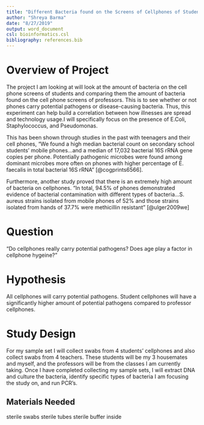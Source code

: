 ```yaml
---
title: "Different Bacteria found on the Screens of Cellphones of Students vs. Professors"
author: "Shreya Barma"
date: "8/27/2019"
output: word_document
csl: bioinformatics.csl
bibliography: references.bib 
---
```


# Overview of Project 

The project I am looking at will look at the amount of bacteria on the cell phone screens of students and comparing them the amount of bacteria found on the cell phone screens of professors. This is to see whether or not phones carry potential pathogens or disease-causing bacteria. Thus, this experiment can help build a correlation between how illnesses are spread and technology usage.I will specifically focus on the presence of E.Coli, Staphylococcus, and Pseudomonas.

This has been shown through studies in the past with teenagers and their cell phones, "We found a high median bacterial count on secondary school students’ mobile phones...and a median of 17,032 bacterial 16S rRNA gene copies per phone. Potentially pathogenic microbes were found among dominant microbes more often on phones with higher percentage of E. faecalis in total bacterial 16S rRNA" [@cogprints6566]. 

Furthermore, another study proved that there is an extremely high amount of bacteria on cellphones. "In total, 94.5% of phones demonstrated evidence of bacterial contamination with different types of bacteria...S. aureus strains isolated from mobile phones of 52% and those strains isolated from hands of 37.7% were methicillin resistant" [@ulger2009we]

# Question

"Do cellphones really carry potential pathogens? Does age play a factor in cellphone hygeine? " 

# Hypothesis 

All cellphones will carry potential pathogens. Student cellphones will have a significantly higher amount of potential pathogens compared to professor cellphones. 

# Study Design

For my sample set I will collect swabs from 4 students' cellphones and also collect swabs from 4 teachers. These students will be my 3 housemates and myself, and the professors will be from the classes I am currently taking. Once I have completed collecting my sample sets, I will extract DNA and culture the bacteria, identify specific types of bacteria I am focusing the study on, and run PCR's. 

## Materials Needed 

sterile swabs 
sterile tubes 
sterile buffer inside 